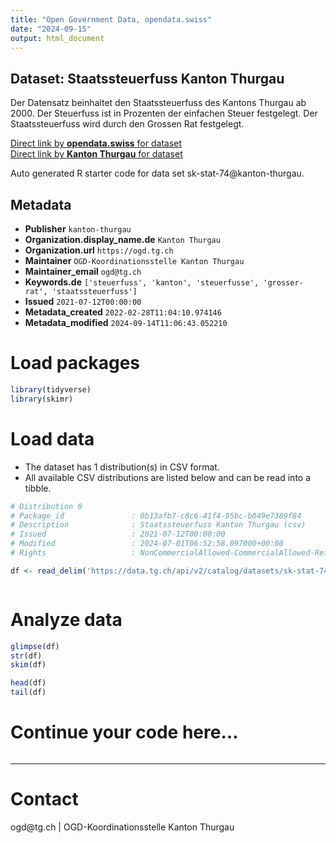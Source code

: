 ```yaml
---
title: "Open Government Data, opendata.swiss"
date: "2024-09-15"
output: html_document
---
```


## Dataset: Staatssteuerfuss Kanton Thurgau

Der Datensatz beinhaltet den Staatssteuerfuss des Kantons Thurgau ab 2000. Der Steuerfuss ist in Prozenten der einfachen Steuer festgelegt. Der Staatssteuerfuss wird durch den Grossen Rat festgelegt.

[Direct link by **opendata.swiss** for dataset](https://opendata.swiss/de/dataset/staatssteuerfuss-kanton-thurgau)<br>
[Direct link by **Kanton Thurgau** for dataset](https://data.tg.ch/explore/dataset/sk-stat-74/)

Auto generated R starter code for data set sk-stat-74@kanton-thurgau.

## Metadata

- **Publisher** `kanton-thurgau`
- **Organization.display_name.de** `Kanton Thurgau`
- **Organization.url** `https://ogd.tg.ch`
- **Maintainer** `OGD-Koordinationsstelle Kanton Thurgau`
- **Maintainer_email** `ogd@tg.ch`
- **Keywords.de** `['steuerfuss', 'kanton', 'steuerfusse', 'grosser-rat', 'staatssteuerfuss']`
- **Issued** `2021-07-12T00:00:00`
- **Metadata_created** `2022-02-28T11:04:10.974146`
- **Metadata_modified** `2024-09-14T11:06:43.052210`


# Load packages

```r

library(tidyverse)
library(skimr)

```

# Load data

-   The dataset has 1 distribution(s) in CSV format.
-   All available CSV distributions are listed below and can be read into a tibble.

```r

# Distribution 0
# Package_id               : 0b13afb7-c8c6-41f4-95bc-b049e7389f84
# Description              : Staatssteuerfuss Kanton Thurgau (csv)
# Issued                   : 2021-07-12T00:00:00
# Modified                 : 2024-07-01T06:52:58.097000+00:00
# Rights                   : NonCommercialAllowed-CommercialAllowed-ReferenceRequired

df <- read_delim('https://data.tg.ch/api/v2/catalog/datasets/sk-stat-74/exports/csv?use_labels=true')



```

# Analyze data

```r

glimpse(df)
str(df)
skim(df)

head(df)
tail(df)

```

# Continue your code here...

```r

```

------------------------------------------------------------------------

# Contact

ogd@tg.ch | OGD-Koordinationsstelle Kanton Thurgau
